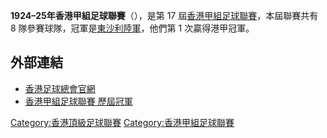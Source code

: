 '''1924–25年香港甲組足球聯賽'''（{{lang-en|Hong Kong First Division Football League}}），是第 17 屆[[香港甲組足球聯賽|香港甲組足球聯賽]]，本屆聯賽共有 8 隊參賽球隊，冠軍是[[東沙利陸軍|東沙利陸軍]]，他們第 1 次贏得港甲冠軍。

== 外部連結 ==
*[https://www.hkfa.com/ 香港足球總會官網]{{Wayback|url=https://www.hkfa.com/ |date=20190103174738 }}
*[http://www.rsssf.com/tablesh/hkchamp.html 香港甲組足球聯賽 歷屆冠軍]{{Wayback|url=http://www.rsssf.com/tablesh/hkchamp.html |date=20120205190654 }}

{{港甲賽季}}

[[Category:香港頂級足球聯賽|Category:香港頂級足球聯賽]]
[[Category:香港甲組足球聯賽|Category:香港甲組足球聯賽]]


{{soccer-stub}}